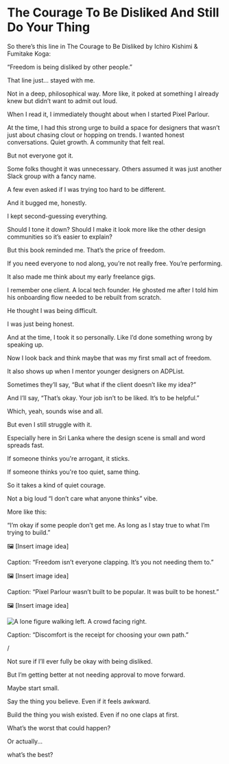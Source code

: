 # The Courage To Be Disliked And Still Do Your Thing

So there’s this line in The Courage to Be Disliked by Ichiro Kishimi & Fumitake Koga:

“Freedom is being disliked by other people.”

That line just… stayed with me.

Not in a deep, philosophical way. More like, it poked at something I already knew but didn’t want to admit out loud.

When I read it, I immediately thought about when I started Pixel Parlour.

At the time, I had this strong urge to build a space for designers that wasn’t just about chasing clout or hopping on trends. I wanted honest conversations. Quiet growth. A community that felt real.

But not everyone got it.

Some folks thought it was unnecessary. Others assumed it was just another Slack group with a fancy name.

A few even asked if I was trying too hard to be different.

And it bugged me, honestly.

I kept second-guessing everything.

Should I tone it down? Should I make it look more like the other design communities so it’s easier to explain?

But this book reminded me. That’s the price of freedom.

If you need everyone to nod along, you’re not really free. You’re performing.

It also made me think about my early freelance gigs.

I remember one client. A local tech founder. He ghosted me after I told him his onboarding flow needed to be rebuilt from scratch.

He thought I was being difficult.

I was just being honest.

And at the time, I took it so personally. Like I’d done something wrong by speaking up.

Now I look back and think maybe that was my first small act of freedom.

It also shows up when I mentor younger designers on ADPList.

Sometimes they’ll say, “But what if the client doesn’t like my idea?”

And I’ll say, “That’s okay. Your job isn’t to be liked. It’s to be helpful.”

Which, yeah, sounds wise and all.

But even I still struggle with it.

Especially here in Sri Lanka where the design scene is small and word spreads fast.

If someone thinks you're arrogant, it sticks.

If someone thinks you're too quiet, same thing.

So it takes a kind of quiet courage.

Not a big loud “I don’t care what anyone thinks” vibe.

More like this:

“I’m okay if some people don’t get me. As long as I stay true to what I’m trying to build.”

🖼 \[Insert image idea]

Caption: “Freedom isn’t everyone clapping. It’s you not needing them to.”

🖼 \[Insert image idea]

Caption: “Pixel Parlour wasn’t built to be popular. It was built to be honest.”

🖼 \[Insert image idea]

<Frame caption="A lone figure walking left. A crowd facing right.">
  <Image src="/content/the-courage-to-be-disliked-by-ichiro-kishimi--fumitake-koga---visual-selection.png" alt="A lone figure walking left. A crowd facing right." />
</Frame>



Caption: “Discomfort is the receipt for choosing your own path.”



/

Not sure if I’ll ever fully be okay with being disliked.

But I’m getting better at not needing approval to move forward.

Maybe start small.

Say the thing you believe. Even if it feels awkward.

Build the thing you wish existed. Even if no one claps at first.

What’s the worst that could happen?

Or actually…

what’s the best?
